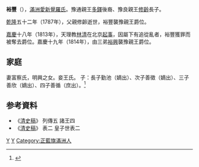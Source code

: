 {{Manchu name|[[爱新觉罗氏|爱新觉罗]]}}
'''裕豐'''（{{Bd|1769年||1833年}}），[[滿洲|滿洲]][[愛新覺羅氏|愛新覺羅氏]]。豫通親王[[多鐸|多鐸]]後裔、豫良親王[[修齡|修齡]]長子。

[[乾隆|乾隆]]五十二年（1787年），父親修齡逝世，裕豐襲豫親王爵位。

[[嘉慶|嘉慶]]十八年（1813年），天理教[[林清|林清]]在北京[[癸酉之變|起事]]，因屬下有追從亂者，裕豐獲罪而被奪去爵位。嘉慶十九年（1814年），由三弟[[裕興|裕興]]襲豫親王爵位。

==家庭==
妻富察氏，明興之女。妾王氏。
子：長子勤池（嫡出）、次子善徵（嫡出）、三子善欣（嫡出）、四子善循（庶出）。<ref>{{Cite web |url=http://www.axjlzp.com/clan39636.html |title=存档副本 |access-date=2019-03-16 |archive-date=2020-09-25 |archive-url=https://web.archive.org/web/20200925134215/http://www.axjlzp.com/clan39636.html |dead-url=no }}</ref>

== 参考資料 ==
* 《[[清史稿|清史稿]]》 列傳五 諸王四
* 《[[清史稿|清史稿]]》 表二 皇子世表二

{{start box}}
{{s-hou|豫親王世系||1769年||1833年|清太祖世系}}
{{s-roy}}
{{s-before|父親豫良親王[[修齡|修齡]]}}
{{s-title|[[豫親王|豫親王]]|1786年－1814年}}
{{s-after|三弟已革豫親王[[裕興|裕興]]}}
{{end box}}

[[Category:豫親王|Y]]
[[Category:愛新覺羅氏|Y]]
[[Category:正藍旗滿洲人|Category:正藍旗滿洲人]]

{{清朝人物小作品}}